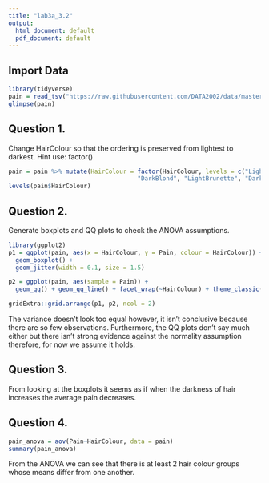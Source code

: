 ---
title: "lab3a_3.2"
output:
  html_document: default
  pdf_document: default
---

## Import Data
```{r, echo = FALSE, warning = FALSE, message = FALSE}
library(tidyverse)
pain = read_tsv("https://raw.githubusercontent.com/DATA2002/data/master/blonds.txt")
glimpse(pain)
```

## Question 1.

Change HairColour so that the ordering is preserved from lightest to darkest. Hint use: factor()

```{r, echo = FALSE}
pain = pain %>% mutate(HairColour = factor(HairColour, levels = c("LightBlond", 
                                    "DarkBlond", "LightBrunette", "DarkBrunette")))
levels(pain$HairColour)
```

## Question 2.

Generate boxplots and QQ plots to check the ANOVA assumptions.

```{r, echo = FALSE}
library(ggplot2)
p1 = ggplot(pain, aes(x = HairColour, y = Pain, colour = HairColour)) + 
  geom_boxplot() + 
  geom_jitter(width = 0.1, size = 1.5)

p2 = ggplot(pain, aes(sample = Pain)) + 
  geom_qq() + geom_qq_line() + facet_wrap(~HairColour) + theme_classic()

gridExtra::grid.arrange(p1, p2, ncol = 2)
```

The variance doesn't look too equal however, it isn't conclusive because there are so few observations. Furthermore, the QQ plots don't say much either but there isn't strong evidence against the normality assumption therefore, for now we assume it holds.

## Question 3.

From looking at the boxplots it seems as if when the darkness of hair increases the average pain decreases.

## Question 4.

```{r, echo = FALSE}
pain_anova = aov(Pain~HairColour, data = pain)
summary(pain_anova)
```

From the ANOVA we can see that there is at least 2 hair colour groups whose means differ from one another. 




